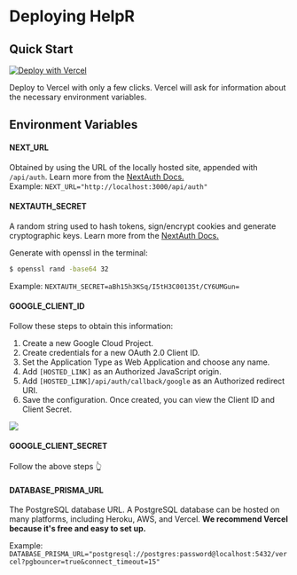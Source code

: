 # Deploying HelpR

## Quick Start

[![Deploy with Vercel](https://vercel.com/button)](https://vercel.com/new/clone?repository-url=https%3A%2F%2Fgithub.com%2Ftamuhack-org%2Fhelpr&env=NEXTAUTH_URL,NEXTAUTH_SECRET,GOOGLE_CLIENT_ID,GOOGLE_CLIENT_SECRET,DATABASE_PRISMA_URL&envDescription=Necessary%20Environment%20Variables%20for%20Auth%20and%20DB.%20See%20link%20for%20more%20info%20about%20NextAuth%20variables&envLink=https%3A%2F%2Fnext-auth.js.org%2Fconfiguration%2Foptions)

Deploy to Vercel with only a few clicks. Vercel will ask for information about the necessary environment variables.


## Environment Variables 

#### NEXT_URL
Obtained by using the URL of the locally hosted site,
appended with `/api/auth`. Learn more from the [NextAuth Docs.](https://next-auth.js.org/configuration/options)\
Example: `NEXT_URL="http://localhost:3000/api/auth"`

#### NEXTAUTH_SECRET
A random string used to hash tokens, sign/encrypt cookies and generate cryptographic keys. 
Learn more from the [NextAuth Docs.](https://next-auth.js.org/configuration/options)

Generate with openssl in the terminal: 
```bash
$ openssl rand -base64 32
```

Example: `NEXTAUTH_SECRET=aBh15h3KSq/I5tH3C00135t/CY6UMGun=`

#### GOOGLE_CLIENT_ID

Follow these steps to obtain this information:
1. Create a new Google Cloud Project.
2. Create credentials for a new OAuth 2.0 Client ID.
3. Set the Application Type as Web Application and choose any name.
4. Add `[HOSTED_LINK]` as an Authorized JavaScript origin.
5. Add `[HOSTED_LINK]/api/auth/callback/google` as an Authorized redirect URI.
6. Save the configuration. Once created, you can view the Client ID and Client Secret.

<BoxGroup>
  <img src="/images/mentoring/google-auth-config.png" />
</BoxGroup>

#### GOOGLE_CLIENT_SECRET

Follow the above steps 👆

#### DATABASE_PRISMA_URL

The PostgreSQL database URL. A PostgreSQL database can be hosted on many platforms, including Heroku, AWS, and Vercel.
**We recommend Vercel because it's free and easy to set up.**

Example: `DATABASE_PRISMA_URL="postgresql://postgres:password@localhost:5432/vercel?pgbouncer=true&connect_timeout=15"`


